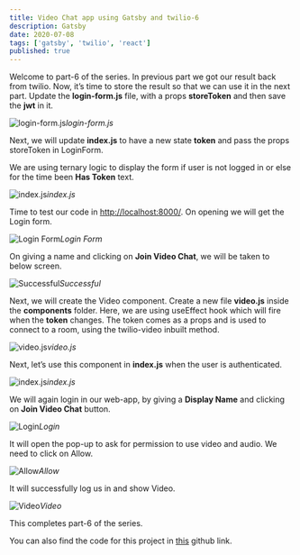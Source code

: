 ```yaml
---
title: Video Chat app using Gatsby and twilio-6
description: Gatsby
date: 2020-07-08
tags: ['gatsby', 'twilio', 'react']
published: true
---
```


Welcome to part-6 of the series. In previous part we got our result back from twilio. Now, it’s time to store the result so that we can use it in the next part. Update the **login-form.js** file, with a props **storeToken** and then save the **jwt** in it.

![login-form.js](https://ik.imagekit.io/thewebdev/GatsbyTwilio/6/1_JgS8UNV7R.png)*login-form.js*

Next, we will update **index.js** to have a new state **token** and pass the props storeToken in LoginForm.

We are using ternary logic to display the form if user is not logged in or else for the time been **Has Token** text.

![index.js](https://ik.imagekit.io/thewebdev/GatsbyTwilio/6/2_RSgMhwUtW.png)*index.js*

Time to test our code in [http://localhost:8000/](http://localhost:8000/). On opening we will get the Login form.

![Login Form](https://ik.imagekit.io/thewebdev/GatsbyTwilio/6/3_c6GsZKQl9.png)*Login Form*

On giving a name and clicking on **Join Video Chat**, we will be taken to below screen.

![Successful](https://ik.imagekit.io/thewebdev/GatsbyTwilio/6/4_0M4R6bD6Q4.png)*Successful*

Next, we will create the Video component. Create a new file **video.js** inside the **components** folder. Here, we are using useEffect hook which will fire when the **token** changes. The token comes as a props and is used to connect to a room, using the twilio-video inbuilt method.

![video.js](https://ik.imagekit.io/thewebdev/GatsbyTwilio/6/5_xwrHuoQqc.png)*video.js*

Next, let’s use this component in **index.js** when the user is authenticated.

![index.js](https://ik.imagekit.io/thewebdev/GatsbyTwilio/6/6_TwotAGG7yZ.png)*index.js*

We will again login in our web-app, by giving a **Display Name** and clicking on **Join Video Chat** button.

![Login](https://ik.imagekit.io/thewebdev/GatsbyTwilio/6/7_akkgWmdSY0.png)*Login*

It will open the pop-up to ask for permission to use video and audio. We need to click on Allow.

![Allow](https://ik.imagekit.io/thewebdev/GatsbyTwilio/6/8_QGIBCQAjOU.png)*Allow*

It will successfully log us in and show Video.

![Video](https://ik.imagekit.io/thewebdev/GatsbyTwilio/6/9_yAYlU4Yhv5.png)*Video*

This completes part-6 of the series.

You can also find the code for this project in [this](https://github.com/nabendu82/SimpleVideoApp) github link.
